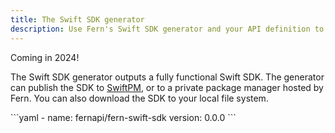 ```yaml
---
title: The Swift SDK generator
description: Use Fern's Swift SDK generator and your API definition to output a fully functional Swift SDK to your local file system, to a private repository, or to SwiftPM.
---
```


<Tip>
Coming in 2024!
</Tip>

The Swift SDK generator outputs a fully functional Swift SDK. The generator can publish the SDK to [SwiftPM](https://github.com/apple/swift-package-manager), or to a private package manager hosted by Fern. You can also download the SDK to your local file system.

<CodeBlock title="generators.yml">
```yaml
- name: fernapi/fern-swift-sdk
  version: 0.0.0
```
</CodeBlock>
